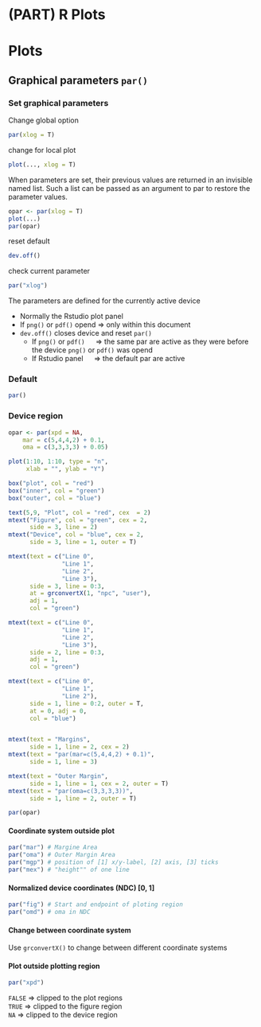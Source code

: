 # (PART) R Plots {-} 

# Plots {#Plots}



## Graphical parameters `par()`

### Set graphical parameters
Change global option
```r
par(xlog = T)
```

change for local plot
```r
plot(..., xlog = T)
```

When parameters are set, their previous values are returned in an invisible named list. Such a list can be passed as an argument to par to restore the parameter values.

```r
opar <- par(xlog = T)
plot(...)
par(opar)
```

reset default

```r
dev.off()
```

check current parameter

```r
par("xlog")
```

The parameters are defined for the currently active device

* Normally the Rstudio plot panel
* If `png()` or `pdf()` opend => only within this document
* `dev.off()` closes device and reset `par()`
    + If `png()` or `pdf()` &emsp; &rArr; the same par are active as they were before the device `png()` or `pdf()` was opend
    + If Rstudio panel \t &emsp; &rArr; the default par are active


### Default
```r
par()
```


### Device region

<!-- ![figure margines](C:/Users/Reto/Downloads/fig_margins.jpg){width=50%} -->

<!-- <img style="float: right;" src="C:/Users/Reto/Downloads/fig_margins.jpg" width=400> -->

```r
opar <- par(xpd = NA,
    mar = c(5,4,4,2) + 0.1,
    oma = c(3,3,3,3) + 0.05)

plot(1:10, 1:10, type = "n",
     xlab = "", ylab = "Y")

box("plot", col = "red")
box("inner", col = "green")
box("outer", col = "blue")

text(5,9, "Plot", col = "red", cex  = 2)
mtext("Figure", col = "green", cex = 2,
      side = 3, line = 2)
mtext("Device", col = "blue", cex = 2,
      side = 3, line = 1, outer = T)

mtext(text = c("Line 0",
               "Line 1",
               "Line 2",
               "Line 3"),
      side = 3, line = 0:3,
      at = grconvertX(1, "npc", "user"),
      adj = 1,
      col = "green")

mtext(text = c("Line 0",
               "Line 1",
               "Line 2",
               "Line 3"),
      side = 2, line = 0:3,
      adj = 1,
      col = "green")

mtext(text = c("Line 0",
               "Line 1",
               "Line 2"),
      side = 1, line = 0:2, outer = T,
      at = 0, adj = 0,
      col = "blue")


mtext(text = "Margins",
      side = 1, line = 2, cex = 2)
mtext(text = "par(mar=c(5,4,4,2) + 0.1)",
      side = 1, line = 3)

mtext(text = "Outer Margin",
      side = 1, line = 1, cex = 2, outer = T)
mtext(text = "par(oma=c(3,3,3,3))",
      side = 1, line = 2, outer = T)

par(opar)
```






#### Coordinate system outside plot
```r
par("mar") # Margine Area
par("oma") # Outer Margin Area
par("mgp") # position of [1] x/y-label, [2] axis, [3] ticks
par("mex") # "height"" of one line
```

#### Normalized device coordinates (NDC) [0, 1]
```r
par("fig") # Start and endpoint of ploting region
par("omd") # oma in NDC
```

#### Change between coordinate system
Use `grconvertX()` to change between different coordinate systems

#### Plot outside plotting region
```r
par("xpd")
```

`FALSE`  $\Rightarrow$ clipped to the plot regions  
`TRUE`   $\Rightarrow$ clipped to the figure region  
`NA`     $\Rightarrow$ clipped to the device region


